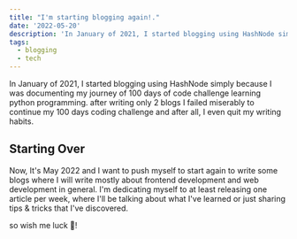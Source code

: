 ```yaml
---
title: "I'm starting blogging again!."
date: '2022-05-20'
description: 'In January of 2021, I started blogging using HashNode simply because I was documenting my journey of 100 days...'
tags:
  - blogging
  - tech
---
```


In January of 2021, I started blogging using HashNode simply because I was documenting my journey of 100 days of code challenge learning python programming. after writing only 2 blogs I failed miserably to continue my 100 days coding challenge and after all, I even quit my writing habits.

## Starting Over

Now, It's May 2022 and I want to push myself to start again to write some blogs where I will write mostly about frontend development and web development in general. I'm dedicating myself to at least releasing one article per week, where I'll be talking about what I've learned or just sharing tips & tricks that I've discovered.

so wish me luck 🤗!
